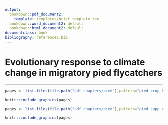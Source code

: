 ```yaml
---
output:
  bookdown::pdf_document2:
    template: templates/brief_template.tex
  bookdown::word_document2: default
  bookdown::html_document2: default
documentclass: book
bibliography: references.bib
---
```


<!-- (ref:cicero-quote) --- Cicero's *de Finibus Bonorum et Malorum*. -->

<!-- ```{block type='savequote', quote_author='(ref:cicero-quote)', include=knitr::is_latex_output()} -->
<!-- Neque porro quisquam est qui dolorem ipsum quia dolor sit amet, consectetur, adipisci velit... -->

<!-- There is no one who loves pain itself, who seeks after it and wants to have it, simply because it is pain... -->
<!-- ``` -->

<!-- 
Notes for adding an opening quote in PDF output:
i) add the reference for the quote with the chunk option quote_author="my author name",
ii) include=knitr::opts_knit$get('rmarkdown.pandoc.to') == 'latex' means that these quotes are only included when output is latex (in HTML output, it would appear by the end of the previous page)
iii) You can't use markdown syntax inside chunk options, so if you want to e.g. italicise a book name in the quote reference use a 'text reference': Create a named piece of text with '(ref:label-name) My text', then link to this in the chunk option with quote_author='(ref:label-name)'
-->

# Evolutionary response to climate change in migratory pied flycatchers {#evolutionary-response}
\minitoc <!-- this will include a mini table of contents-->

<!--
The {#rmd-basics} text after the chapter declaration will allow us to link throughout the document back to the beginning of this chapter. Reference labels will automatically be generated if you don't specify them, as the lowercase title with spaces replaced by hypens (e.g. r-markdown-basics). Look for the reference to this label at the beginning of the next chapter.
-->

---------

<!-- ```{r pagebreak, results='asis', eval=knitr::is_latex_output(),echo=F,message=F} -->
<!-- cat('\\newpage') -->
<!-- ``` -->


```r
pages <- list.files(file.path("pdf_chapters/pied"),pattern="pied_crop_Part",full.names = T)

knitr::include_graphics(pages)  
```

```r
pages <- list.files(file.path("pdf_chapters/pied"),pattern="pied_supp_crop_Part",full.names = T)

knitr::include_graphics(pages)  
```